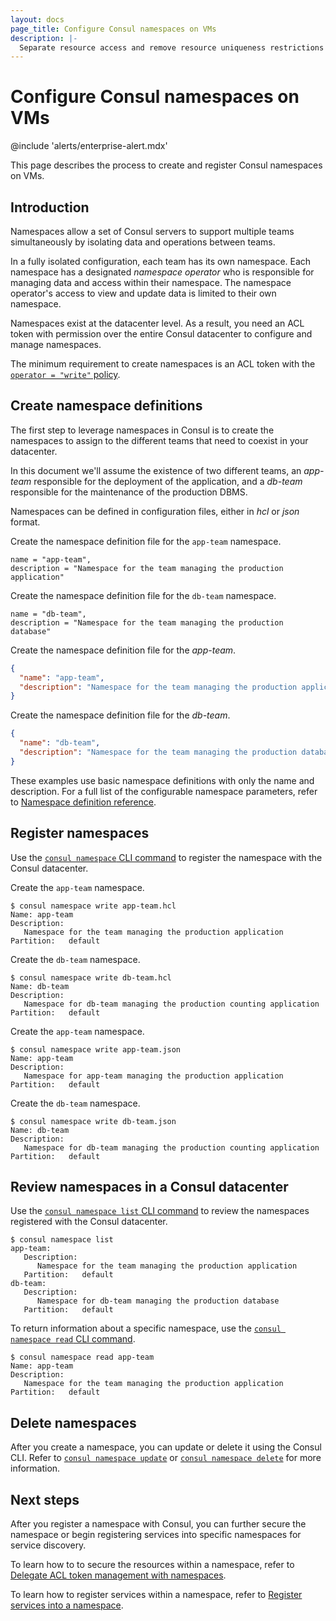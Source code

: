 ```yaml
---
layout: docs
page_title: Configure Consul namespaces on VMs
description: |-
  Separate resource access and remove resource uniqueness restrictions using Consul Enterprise namespaces.
---
```


# Configure Consul namespaces on VMs

@include 'alerts/enterprise-alert.mdx'

This page describes the process to create and register Consul namespaces on VMs.

## Introduction

Namespaces allow a set of Consul servers to support multiple teams simultaneously by isolating data and operations between teams. 

In a fully isolated configuration, each team has its own namespace. Each namespace has a designated _namespace operator_ who is responsible for managing data and access within their namespace. The namespace operator's access to view and update data is limited to their own namespace.

Namespaces exist at the datacenter level. As a result, you need an ACL token with permission over the entire Consul datacenter to configure and manage namespaces. 

The minimum requirement to create namespaces is an ACL token with the [`operator = "write"` policy](/consul/docs/secure/acl/rule#operator-rules). 

## Create namespace definitions

The first step to leverage namespaces in Consul is to create the namespaces to assign to the different teams that need to coexist in your datacenter.

In this document we'll assume the existence of two different teams, an *app-team* responsible for the deployment of the application, and a *db-team* responsible for the maintenance of the production DBMS.

Namespaces can be defined in configuration files, either in *hcl* or *json* format.

<Tabs>
<Tab heading="HCL">

Create the namespace definition file for the `app-team` namespace.

<CodeBlockConfig filename="app-team.hcl">

```hcl
name = "app-team",
description = "Namespace for the team managing the production application"
```

</CodeBlockConfig>

Create the namespace definition file for the `db-team` namespace.

<CodeBlockConfig filename="db-team.hcl">

```hcl
name = "db-team",
description = "Namespace for the team managing the production database"
```

</CodeBlockConfig>

</Tab>

<Tab heading="JSON">

Create the namespace definition file for the *app-team*.

<CodeBlockConfig filename="app-team.json">

```json
{
  "name": "app-team",
  "description": "Namespace for the team managing the production application"
}
```

</CodeBlockConfig>

Create the namespace definition file for the *db-team*.

<CodeBlockConfig filename="db-team.json">

```json
{
  "name": "db-team",
  "description": "Namespace for the team managing the production database"
}
```

</CodeBlockConfig>

</Tab>
</Tabs>

These examples use basic namespace definitions with only the name and description. For a full list of the configurable namespace parameters, refer to [Namespace definition reference](/consul/docs/reference/namespace).

## Register namespaces

Use the [`consul namespace` CLI command](/consul/commands/namespace) to register the namespace with the Consul datacenter.

<Tabs>
<Tab heading="HCL">

Create the `app-team` namespace.

```shell-session
$ consul namespace write app-team.hcl
Name: app-team
Description:
   Namespace for the team managing the production application
Partition:   default
```

Create the `db-team` namespace.

```shell-session
$ consul namespace write db-team.hcl
Name: db-team
Description:
   Namespace for db-team managing the production counting application
Partition:   default
```

</Tab>
<Tab heading="JSON">

Create the `app-team` namespace.

```shell-session
$ consul namespace write app-team.json
Name: app-team
Description:
   Namespace for app-team managing the production application
Partition:   default
```

Create the `db-team` namespace.

```shell-session
$ consul namespace write db-team.json
Name: db-team
Description:
   Namespace for db-team managing the production counting application
Partition:   default
```

</Tab>
</Tabs>

## Review namespaces in a Consul datacenter

Use the [`consul namespace list` CLI command](/consul/commands/namespace/list) to review the namespaces registered with the Consul datacenter.

```shell-session
$ consul namespace list
app-team:
   Description:
      Namespace for the team managing the production application
   Partition:   default
db-team:
   Description:
      Namespace for db-team managing the production database
   Partition:   default
```

To return information about a specific namespace, use the [`consul namespace read` CLI command](/consul/commands/namespace/read).

```shell-session
$ consul namespace read app-team
Name: app-team
Description:
   Namespace for the team managing the production application
Partition:   default
```

## Delete namespaces

After you create a namespace, you can update or delete it using the Consul CLI. Refer to [`consul namespace update`](/consul/commands/namespace/update) or [`consul namespace delete`](/consul/commands/namespace/delete) for more information.

## Next steps

After you register a namespace with Consul, you can further secure the namespace or begin registering services into specific namespaces for service discovery.

To learn how to to secure the resources within a namespace, refer to [Delegate ACL token management with namespaces](/consul/docs/multi-tenant/namespace/vm/delegate-token-management).

To learn how to register services within a namespace, refer to [Register services into a namespace](/consul/docs/register/service/namespace).
